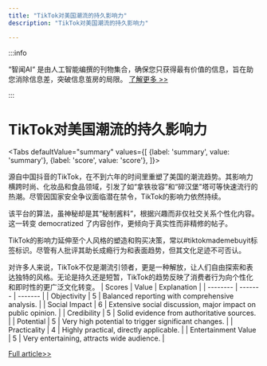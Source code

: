 ```yaml
---
title: "TikTok对美国潮流的持久影响力"
description: "TikTok对美国潮流的持久影响力"

---
```



:::info

“智闻AI“ 是由人工智能编撰的刊物集合，确保您只获得最有价值的信息，旨在助您消除信息差，突破信息茧房的局限。  [了解更多 >>](/)

:::

# TikTok对美国潮流的持久影响力


<Tabs
	defaultValue="summary"
	values={[
	{label: 'summary', value: 'summary'},
	{label: 'score', value: 'score'},
]}>
<TabItem value="summary">


源自中国抖音的TikTok，在不到六年的时间里重塑了美国的潮流趋势。其影响力横跨时尚、化妆品和食品领域，引发了如“拿铁妆容”和“碎汉堡”塔可等快速流行的热潮。尽管因国家安全争议面临潜在禁令，TikTok的影响力依然持续。

该平台的算法，虽神秘却是其“秘制酱料”，根据兴趣而非仅社交关系个性化内容。这一转变 democratized 了内容创作，更倾向于真实性而非精修的帖子。

TikTok的影响力延伸至个人风格的塑造和购买决策，常以#tiktokmademebuyit标签标识。尽管有人批评其助长成瘾行为和表面趋势，但其文化足迹不可否认。

对许多人来说，TikTok不仅是潮流引领者，更是一种解放，让人们自由探索和表达独特的风格。无论是持久还是短暂，TikTok的趋势反映了消费者行为向个性化和即时性的更广泛文化转变。
</TabItem>
<TabItem value="score">
	| Scores     | Value   | Explanation |
	| -------- | ------- | ------- |
	| Objectivity  | 5    | Balanced reporting with comprehensive analysis.    |
	| Social Impact | 6     | Extensive social discussion, major impact on public opinion.    |
	| Credibility    | 5    | Solid evidence from authoritative sources.    |
	| Potential    | 5    | Very high potential to trigger significant changes.    |
	| Practicality    | 4    | Highly practical, directly applicable.    |
	| Entertainment Value    | 5    | Very entertaining, attracts wide audience.    |
</TabItem>
</Tabs>

[Full article>>](https://apnews.com/article/tiktok-trends-food-fashion-ban-6cc74619493f226827b103da4f652a84)
